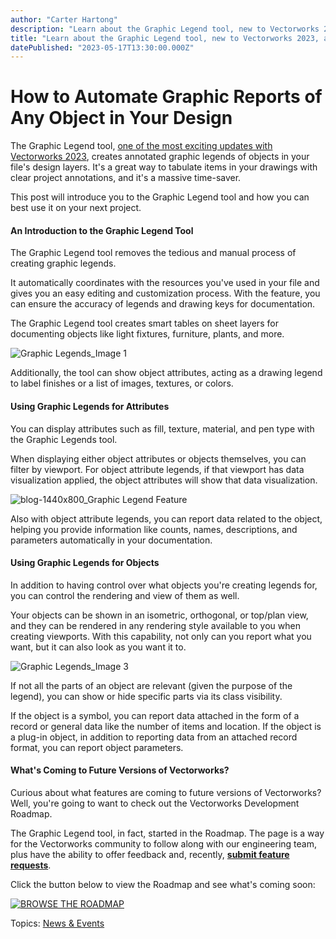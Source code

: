 ```yaml
---
author: "Carter Hartong"
description: "Learn about the Graphic Legend tool, new to Vectorworks 2023, and how to use it to create reports of any object in your design file. "
title: "Learn about the Graphic Legend tool, new to Vectorworks 2023, and how to use it to create reports of any object in your design file. " 
datePublished: "2023-05-17T13:30:00.000Z"
---
```

# How to Automate Graphic Reports of Any Object in Your Design

The Graphic Legend tool, [one of the most exciting updates with Vectorworks 2023](../../../net/vectorworks/blog/2023-service-pack-4.html), creates annotated graphic legends of objects in your file's design layers. It's a great way to tabulate items in your drawings with clear project annotations, and it's a massive time-saver.

This post will introduce you to the Graphic Legend tool and how you can best use it on your next project. 

#### An Introduction to the Graphic Legend Tool

The Graphic Legend tool removes the tedious and manual process of creating graphic legends. 

It automatically coordinates with the resources you've used in your file and gives you an easy editing and customization process. With the feature, you can ensure the accuracy of legends and drawing keys for documentation.

The Graphic Legend tool creates smart tables on sheet layers for documenting objects like light fixtures, furniture, plants, and more. 

![Graphic Legends_Image 1](https://blog.vectorworks.net/hs-fs/hubfs/Blog%20Images/230504_Graphic%20Legends/Graphic%20Legends_Image%201.png?width=1440&height=529&name=Graphic%20Legends_Image%201.png)

Additionally, the tool can show object attributes, acting as a drawing legend to label finishes or a list of images, textures, or colors.

#### Using Graphic Legends for Attributes

You can display attributes such as fill, texture, material, and pen type with the Graphic Legends tool.

When displaying either object attributes or objects themselves, you can filter by viewport. For object attribute legends, if that viewport has data visualization applied, the object attributes will show that data visualization.

![blog-1440x800_Graphic Legend Feature](https://blog.vectorworks.net/hs-fs/hubfs/Blog%20Images/230504_Graphic%20Legends/blog-1440x800_Graphic%20Legend%20Feature.png?width=1440&height=800&name=blog-1440x800_Graphic%20Legend%20Feature.png)  

Also with object attribute legends, you can report data related to the object, helping you provide information like counts, names, descriptions, and parameters automatically in your documentation. 

#### Using Graphic Legends for Objects

In addition to having control over what objects you're creating legends for, you can control the rendering and view of them as well.

Your objects can be shown in an isometric, orthogonal, or top/plan view, and they can be rendered in any rendering style available to you when creating viewports. With this capability, not only can you report what you want, but it can also look as you want it to. 

![Graphic Legends_Image 3](https://blog.vectorworks.net/hs-fs/hubfs/Blog%20Images/230504_Graphic%20Legends/Graphic%20Legends_Image%203.png?width=1440&height=963&name=Graphic%20Legends_Image%203.png)

If not all the parts of an object are relevant (given the purpose of the legend), you can show or hide specific parts via its class visibility. 

If the object is a symbol, you can report data attached in the form of a record or general data like the number of items and location. If the object is a plug-in object, in addition to reporting data from an attached record format, you can report object parameters.

#### What's Coming to Future Versions of Vectorworks?

Curious about what features are coming to future versions of Vectorworks? Well, you're going to want to check out the Vectorworks Development Roadmap.

The Graphic Legend tool, in fact, started in the Roadmap. The page is a way for the Vectorworks community to follow along with our engineering team, plus have the ability to offer feedback and, recently, [**submit feature requests**](https://www.vectorworks.net/public-roadmap).

Click the button below to view the Roadmap and see what's coming soon:

[![BROWSE THE ROADMAP](https://no-cache.hubspot.com/cta/default/3018241/5e09e4ec-9344-44ee-9435-7ab1348be83e.png)](https://cta-redirect.hubspot.com/cta/redirect/3018241/5e09e4ec-9344-44ee-9435-7ab1348be83e) 

 Topics: [News & Events](https://blog.vectorworks.net/topic/news-events) 

 
